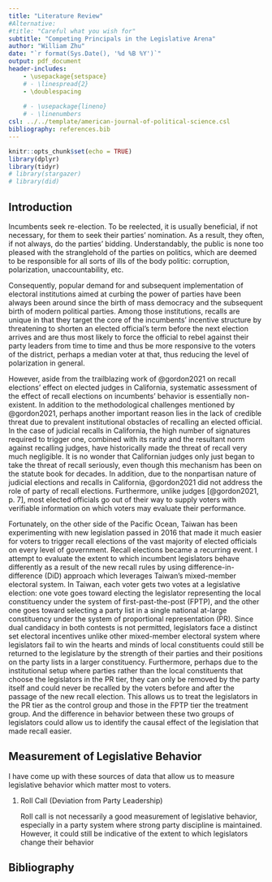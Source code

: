 ```yaml
---
title: "Literature Review"
#Alternative:
#title: "Careful what you wish for"
subtitle: "Competing Principals in the Legislative Arena"
author: "William Zhu"
date: "`r format(Sys.Date(), '%d %B %Y')`"
output: pdf_document
header-includes:
    - \usepackage{setspace}
    # - \linespread{2}
    - \doublespacing
    
    # - \usepackage{lineno}
    # - \linenumbers
csl: ../../template/american-journal-of-political-science.csl
bibliography: references.bib
---
```


```r
knitr::opts_chunk$set(echo = TRUE)
library(dplyr)
library(tidyr)
# library(stargazer)
# library(did)
```

## Introduction

Incumbents seek re-election. To be reelected, it is usually beneficial, if not necessary, for them to seek their parties' nomination. As a result, they often, if not always, do the parties' bidding. Understandably, the public is none too pleased with the stranglehold of the parties on politics, which are deemed to be responsible for all sorts of ills of the body politic: corruption, polarization, unaccountability, etc.

Consequently, popular demand for and subsequent implementation of electoral institutions aimed at curbing the power of parties have been always been around since the birth of mass democracy and the subsequent birth of modern political parties. Among those institutions, recalls are unique in that they target the core of the incumbents' incentive structure by threatening to shorten an elected official's term before the next election arrives and are thus most likely to force the official to rebel against their party leaders from time to time and thus be more responsive to the voters of the district, perhaps a median voter at that, thus reducing the level of polarization in general.

However, aside from the trailblazing work of @gordon2021 on recall elections' effect on elected judges in California, systematic assessment of the effect of recall elections on incumbents' behavior is essentially non-existent. In addition to the methodological challenges mentioned by @gordon2021, perhaps another important reason lies in the lack of credible threat due to prevalent institutional obstacles of recalling an elected official. In the case of judicial recalls in California, the high number of signatures required to trigger one, combined with its rarity and the resultant norm against recalling judges, have historically made the threat of recall very much negligible. It is no wonder that Californian judges only just began to take the threat of recall seriously, even though this mechanism has been on the statute book for decades. In addition, due to the nonpartisan nature of judicial elections and recalls in California, @gordon2021 did not address the role of party of recall elections. Furthermore, unlike judges [@gordon2021, p. 7], most elected officials go out of their way to supply voters with verifiable information on which voters may evaluate their performance.

Fortunately, on the other side of the Pacific Ocean, Taiwan has been experimenting with new legislation passed in 2016 that made it much easier for voters to trigger recall elections of the vast majority of elected officials on every level of government. Recall elections became a recurring event. I attempt to evaluate the extent to which incumbent legislators behave differently as a result of the new recall rules by using difference-in-difference (DiD) approach which leverages Taiwan's mixed-member electoral system. In Taiwan, each voter gets two votes at a legislative election: one vote goes toward electing the legislator representing the local constituency under the system of first-past-the-post (FPTP), and the other one goes toward selecting a party list in a single national at-large constituency under the system of proportional representation (PR). Since dual candidacy in both contests is not permitted, legislators face a distinct set electoral incentives unlike other mixed-member electoral system where legislators fail to win the hearts and minds of local constituents could still be returned to the legislature by the strength of their parties and their positions on the party lists in a larger constituency. Furthermore, perhaps due to the institutional setup where parties rather than the local constituents that choose the legislators in the PR tier, they can only be removed by the party itself and could never be recalled by the voters before and after the passage of the new recall election. This allows us to treat the legislators in the PR tier as the control group and those in the FPTP tier the treatment group. And the difference in behavior between these two groups of legislators could allow us to identify the causal effect of the legislation that made recall easier.

<!-- ## Background -->

<!-- ### Changing electoral system for legislative elections -->

<!-- Do legislators change their behavior it becomes easier to recall them? -->

<!-- ### Changing rules for calling a recall election -->

<!-- ### What goes around comes around -->

<!-- ## Related Research -->

<!-- ### Polarization -->

<!-- ### Legislative Behavior -->

<!-- ## Data and Approach -->

<!-- ### Causal Identification -->

<!-- Our identification strategy is Multiple difference-in-difference. Since @gordon2021 discovered that the announcement of recall elections rather than the recall election itself has the most marked effect, we would like to consider when legislators change their behavior. It also informs our understanding of what constitutes a credible threat of recall. -->

<!-- #### Theoretical Support -->

<!-- The institutional setup of the mixed-member majoritarian electoral system from 2008 onward has not changed. It provides two votes to each citizen during each legislative election, one for electing the district legislator, another for electing a party list in the national at-large district. In addition, since dual candidacy in prohibited, there is no contamination effect in terms of institutional incentive structure. -->

<!-- #### Empirical Support -->

<!-- An unanswered question in the literature Mixed-member electoral system concerns the contamination effect. Two papers support contamination effect, one paper does not. However, the contamination effect does not arise from the institutional setup. It arises from the strong party discipline present in both tiers of legislators. These papers show that with the correct controls, the difference in the behavior between the two tiers of legislators are negligible or time-invariant. -->

## Measurement of Legislative Behavior

I have come up with these sources of data that allow us to measure legislative behavior which matter most to voters.

1.  Roll Call (Deviation from Party Leadership)

    Roll call is not necessarily a good measurement of legislative behavior, especially in a party system where strong party discipline is maintained. However, it could still be indicative of the extent to which legislators change their behavior

<!-- 2.  Bill Co-sponsorship -->

<!--     Bill co-sponsorship is more promising. It is indicative of the priorities of each legislator. There are 11163 proposals for new legislation between the first election held under the existing mixed-member system and the passage of the recall legislation and at least 9580 ones since the new rules for recalls was enacted. Taiwan's Legislative Yuan provided all the data of bill proposals since 1970's which is well before Taiwan's democratization and I have downloaded the CSV files which list the date, title, the names of the bill's proposers and co-sponsors. -->

<!--     ```{r, include=FALSE} -->
<!--     bill <- readRDS("/Users/williamzhu/Thesis/recall_in_taiwan/data/bill_proposal.RData") -->

<!--     iso_for = "%Y-%m-%d" -->

<!--     leg_elect_8 <- as.Date("2008-01-12", iso_for) -->
<!--     cur <- as.Date("2022-12-31", iso_for) -->

<!--     leg_elect_16 <- as.Date("2016-01-16", iso_for) -->

<!--     recall_law <- as.Date("2016-11-29", iso_for) -->

<!--     print(leg_elect_8) -->

<!--     bill %>%  -->
<!--       filter(ce_date > leg_elect_8) %>%  -->
<!--       count() -->

<!--     bill %>%  -->
<!--       filter(ce_date > recall_law) %>%  -->
<!--       count() -->
<!--     ``` -->

<!-- 3.  Three-Minute Speeches -->

<!--     Like in the House of Representatives in the US where each representative gets one minute to make general speeches unrelated to legislation at the beginning of each day's session. Legislators in Taiwan gets three minutes to make general speeches usually on a Friday when the legislature is in session. It used to be a media circus and maybe still is and conceivably voters may evaluate their performance based on the speeches they make in the three-minute speeches. Although I am not sure if every legislator has actually capitalized on this opportunity, it seems like a good candidate -->

<!-- 4.  Ministers' Question Time -->

<!--     This is borrowed from the UK parliament where ministers sit in the parliament and takes questions from other member of parliament. In Taiwan, due to the separation of power, no legislators hold executive positions and all of them have made minimal efforts to pose questions to the secretaries of executive departments. It is a veritable political theater where voters get to see how legislators hold the government of the day accountable with live TV feed and reruns of notable questions on news programs and talk shows. -->

<!-- My original plan is to measure the aggressiveness/affective polarization in the legislature by conducting a sentiment analysis of 3-minute speeches and records of question time with model pre-trained on the period where Taiwan was holding elections under old electoral systems. I am not exactly how it would work and whether this approach would impede causal inference. In the worst case scenarios where neither roll call nor analysis of legislative speech work, I could always try to analyze the topics on which legislators train their focus in the bill co-sponsorship data. -->

\newpage

## Bibliography

::: {#refs}
:::

<!-- \newpage -->

<!-- # Appendix -->

<!-- ## Data Collection -->

<!-- To begin with, we consider elections held between 2020 and now in countries which, at the time of the election, were graded as "liberal democracies" or "electoral democracies" by V-Dem. -->

<!-- ```{r vdemdata, echo=FALSE, results='asis'} -->

<!-- library(vdemdata) -->

<!-- vdem_2020_now <- filter(vdem, year > 2019) -->

<!-- identifier_list <- c("country_name", "country_id", "country_text_id") -->

<!-- vdem_high_level_indices_list <- c("v2x_polyarchy", "v2x_libdem", "v2x_partipdem", "v2x_delibdem", "v2x_egaldem") -->

<!-- vdem_regime_of_the_world <- c("v2x_regime", "v2x_regime_amb") -->

<!-- pt_est_dems <- filter(vdem_2020_now, v2x_regime > 1) -->

<!-- pt_est_dems_names <- distinct(select(pt_est_dems, country_name)) -->

<!-- vdem_2020_now_essential <- select(pt_est_dems, one_of(c("year",identifier_list, vdem_high_level_indices_list, vdem_regime_of_the_world)  ) ) -->

<!-- # ci_est_dems <- filter(vdem_2020_now, v2x_regime_amb > 3) -->

<!-- # ci_est_dems_names <- distinct(select(ci_est_dems, country_name)) -->

<!-- knitr::kable(pt_est_dems_names) -->

<!-- ``` -->
